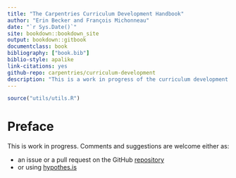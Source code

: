 ```yaml
--- 
title: "The Carpentries Curriculum Development Handbook"
author: "Erin Becker and François Michonneau"
date: "`r Sys.Date()`"
site: bookdown::bookdown_site
output: bookdown::gitbook
documentclass: book
bibliography: ["book.bib"]
biblio-style: apalike
link-citations: yes
github-repo: carpentries/curriculum-development
description: "This is a work in progress of the curriculum development handbook for The Carpentries."
---
```


```r
source("utils/utils.R")
```

# Preface {-}

This is work in progress. Comments and suggestions are welcome either as:

- an issue or a pull request on the GitHub [repository](https://github.com/carpentries/curriculum-development)
- or using [hypothes.is](https://web.hypothes.is/start/)
